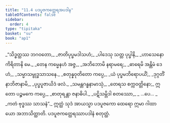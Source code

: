 ```yaml
---
title: "11.4 ပဒပူဇကတ္ထေရအပဒါန"
tableOfContents: false
sidebar:
  order: 4
type: "tipitaka"
basket: "su"
book: "ap1"
---
```



<DynamicBreadcrumb />

<Division number="19" book="ap1" e="ch" v="20" p="156">

<Paragraph number="1876" type="verses" book="ap1">
_“သိဒ္ဓတ္ထဿ ဘဂဝတော,_  
_ဇာတိပုပ္ဖမဒါသဟံ;_  
_ပါဒေသု သတ္တ ပုပ္ဖါနိ,_  
_ဟာသေနောကိရိတာနိ မေ._  

</Paragraph>

</Division>
<Division number="20" book="ap1" e="ch" v="20" p="156">

<Paragraph number="1877" type="verses" book="ap1">
_တေန ကမ္မေနဟံ အဇ္ဇ,_  
_အဘိဘောမိ နရာမရေ;_  
_ဓာရေမိ အန္တိမံ ဒေဟံ,_  
_သမ္မာသမ္ဗုဒ္ဓသာသနေ._  

</Paragraph>

</Division>
<Division number="21" book="ap1" e="ch" v="20" p="156">

<Paragraph number="1878" type="verses" book="ap1">
_စတုန္နဝုတိတော ကပ္ပေ,_  
_ယံ ပုပ္ဖမဘိရောပယိံ;_  
_ဒုဂ္ဂတိံ နာဘိဇာနာမိ,_  
_ပုပ္ဖပူဇာယိဒံ ဖလံ._  

</Paragraph>

</Division>
<Division number="22" book="ap1" e="ch" v="20" p="156">

<Paragraph number="1879" type="verses" book="ap1">
_သမန္တဂန္ဓနာမာသုံ,_  
_တေရသ စက္ကဝတ္တိနော;_  
ဣတော ပဉ္စမကေ ကပ္ပေ,_  
_စာတုရန္တာ ဇနာဓိပါ._  

</Paragraph>

</Division>
<Division number="23" book="ap1" e="ch" v="20" p="156">

<Paragraph number="1880" type="verses" book="ap1">
_ပဋိသမ္ဘိဒါ စတဿော,_  
_ …ပေ… _  
_ကတံ ဗုဒ္ဓဿ သာသနံ”._  

</Paragraph>

<Paragraph number="1881" book="ap1">
ဣတ္ထံ သုဒံ အာယသ္မာ ပဒပူဇကော ထေရော ဣမာ ဂါထာယော အဘာသိတ္ထာတိ.

</Paragraph>
</Division>

<Paragraph number="1882" type="center" book="ap1">
ပဒပူဇကတ္ထေရဿာပဒါနံ စတုတ္ထံ.
</Paragraph>